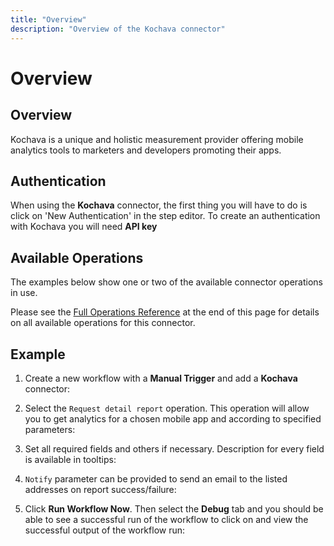 ```yaml
---
title: "Overview"
description: "Overview of the Kochava connector"
---
```


# Overview

## Overview

Kochava is a unique and holistic measurement provider offering mobile analytics tools to marketers and developers promoting their apps.

## Authentication

When using the **Kochava** connector, the first thing you will have to do is click on 'New Authentication' in the step editor. To create an authentication with Kochava you will need **API key**

## Available Operations

The examples below show one or two of the available connector operations in use.

Please see the [Full Operations Reference](#operationsFull) at the end of this page for details on all available operations for this connector.

## Example

1. Create a new workflow with a **Manual Trigger** and add a **Kochava** connector:

1. Select the `Request detail report` operation. This operation will allow you to get analytics for a chosen mobile app and according to specified parameters:

1. Set all required fields and others if necessary. Description for every field is available in tooltips:

1. `Notify` parameter can be provided to send an email to the listed addresses on report success/failure:

1. Click **Run Workflow Now**. Then select the **Debug** tab and you should be able to see a successful run of the workflow to click on and view the successful output of the workflow run:
